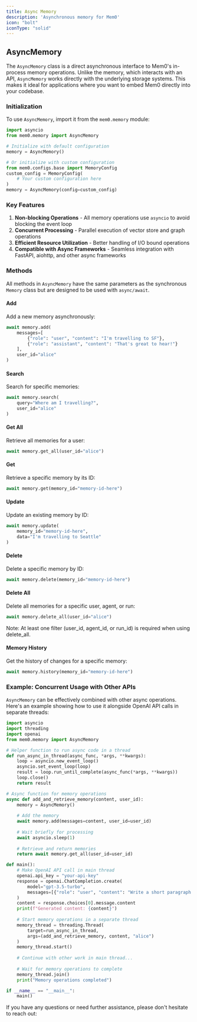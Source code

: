```yaml
---
title: Async Memory
description: 'Asynchronous memory for Mem0'
icon: "bolt"
iconType: "solid"
---
```


## AsyncMemory

The `AsyncMemory` class is a direct asynchronous interface to Mem0's in-process memory operations. Unlike the memory, which interacts with an API, `AsyncMemory` works directly with the underlying storage systems. This makes it ideal for applications where you want to embed Mem0 directly into your codebase.

### Initialization

To use `AsyncMemory`, import it from the `mem0.memory` module:

```python Python
import asyncio
from mem0.memory import AsyncMemory

# Initialize with default configuration
memory = AsyncMemory()

# Or initialize with custom configuration
from mem0.configs.base import MemoryConfig
custom_config = MemoryConfig(
    # Your custom configuration here
)
memory = AsyncMemory(config=custom_config)
```

### Key Features

1. **Non-blocking Operations** - All memory operations use `asyncio` to avoid blocking the event loop
2. **Concurrent Processing** - Parallel execution of vector store and graph operations
3. **Efficient Resource Utilization** - Better handling of I/O bound operations
4. **Compatible with Async Frameworks** - Seamless integration with FastAPI, aiohttp, and other async frameworks

### Methods

All methods in `AsyncMemory` have the same parameters as the synchronous `Memory` class but are designed to be used with `async/await`.

#### Add

Add a new memory asynchronously:

```python Python
await memory.add(
    messages=[
        {"role": "user", "content": "I'm travelling to SF"},
        {"role": "assistant", "content": "That's great to hear!"}
    ],
    user_id="alice"
)
```

#### Search

Search for specific memories:

```python Python
await memory.search(
    query="Where am I travelling?",
    user_id="alice"
)
```

#### Get All

Retrieve all memories for a user:

```python Python
await memory.get_all(user_id="alice")
```

#### Get

Retrieve a specific memory by its ID:

```python Python
await memory.get(memory_id="memory-id-here")
```

#### Update

Update an existing memory by ID:

```python Python
await memory.update(
    memory_id="memory-id-here",
    data="I'm travelling to Seattle"
)
```

#### Delete

Delete a specific memory by ID:

```python Python
await memory.delete(memory_id="memory-id-here")
```

#### Delete All

Delete all memories for a specific user, agent, or run:

```python Python
await memory.delete_all(user_id="alice")
```

Note: At least one filter (user_id, agent_id, or run_id) is required when using delete_all.

#### Memory History

Get the history of changes for a specific memory:

```python Python
await memory.history(memory_id="memory-id-here")
```

### Example: Concurrent Usage with Other APIs

`AsyncMemory` can be effectively combined with other async operations. Here's an example showing how to use it alongside OpenAI API calls in separate threads:

```python Python
import asyncio
import threading
import openai
from mem0.memory import AsyncMemory

# Helper function to run async code in a thread
def run_async_in_thread(async_func, *args, **kwargs):
    loop = asyncio.new_event_loop()
    asyncio.set_event_loop(loop)
    result = loop.run_until_complete(async_func(*args, **kwargs))
    loop.close()
    return result

# Async function for memory operations
async def add_and_retrieve_memory(content, user_id):
    memory = AsyncMemory()
    
    # Add the memory
    await memory.add(messages=content, user_id=user_id)
    
    # Wait briefly for processing
    await asyncio.sleep(1)
    
    # Retrieve and return memories
    return await memory.get_all(user_id=user_id)

def main():
    # Make OpenAI API call in main thread
    openai.api_key = "your-api-key"
    response = openai.ChatCompletion.create(
        model="gpt-3.5-turbo",
        messages=[{"role": "user", "content": "Write a short paragraph about AI"}]
    )
    content = response.choices[0].message.content
    print(f"Generated content: {content}")
    
    # Start memory operations in a separate thread
    memory_thread = threading.Thread(
        target=run_async_in_thread,
        args=(add_and_retrieve_memory, content, "alice")
    )
    memory_thread.start()
    
    # Continue with other work in main thread...
    
    # Wait for memory operations to complete
    memory_thread.join()
    print("Memory operations completed")

if __name__ == "__main__":
    main()
```

If you have any questions or need further assistance, please don't hesitate to reach out:

<Snippet file="get-help.mdx" />
